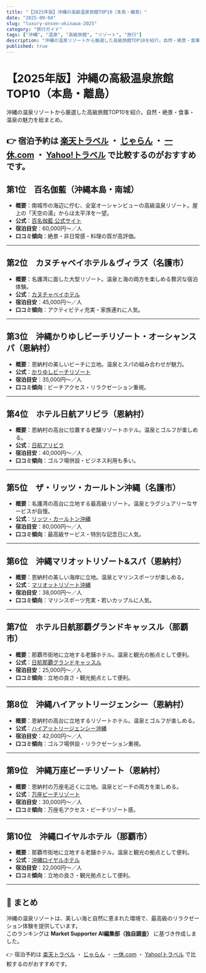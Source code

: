 ```yaml
---
title: "【2025年版】沖縄の高級温泉旅館TOP10（本島・離島）"
date: "2025-09-04"
slug: "luxury-onsen-okinawa-2025"
category: "旅行ガイド"
tags: ["沖縄", "温泉", "高級旅館", "リゾート", "旅行"]
description: "沖縄の温泉リゾートから厳選した高級旅館TOP10を紹介。自然・絶景・食事・温泉の魅力を総まとめ。公式サイトや口コミ傾向もチェック可能。"
published: true
---
```




# 【2025年版】沖縄の高級温泉旅館TOP10（本島・離島）
沖縄の温泉リゾートから厳選した高級旅館TOP10を紹介。自然・絶景・食事・温泉の魅力を総まとめ。

👉 宿泊予約は [楽天トラベル](/api/go/rakuten-travel) ・ [じゃらん](/api/go/jalan) ・ [一休.com](/api/go/ikyu) ・ [Yahoo!トラベル](https://ck.jp.ap.valuecommerce.com/servlet/referral?sid=3751180&pid=892040663) で比較するのがおすすめです。  
---

## 第1位　百名伽藍（沖縄本島・南城）

- **概要**：南城市の海辺に佇む、全室オーシャンビューの高級温泉リゾート。屋上の「天空の湯」からは太平洋を一望。  
- **公式**：[百名伽藍 公式サイト](https://www.hyakunagaran.com/)  
- **宿泊目安**：60,000円〜／人  
- **口コミ傾向**：絶景・非日常感・料理の質が高評価。  

---

## 第2位　カヌチャベイホテル＆ヴィラズ（名護市）

- **概要**：名護湾に面した大型リゾート。温泉と海の両方を楽しめる贅沢な宿泊体験。  
- **公式**：[カヌチャベイホテル](https://www.kanucha.jp/)  
- **宿泊目安**：45,000円〜／人  
- **口コミ傾向**：アクティビティ充実・家族連れに人気。  

---

## 第3位　沖縄かりゆしビーチリゾート・オーシャンスパ（恩納村）

- **概要**：恩納村の美しいビーチに立地。温泉とスパの組み合わせが魅力。  
- **公式**：[かりゆしビーチリゾート](https://www.kariyushi.com/)  
- **宿泊目安**：35,000円〜／人  
- **口コミ傾向**：ビーチアクセス・リラクゼーション重視。  

---

## 第4位　ホテル日航アリビラ（恩納村）

- **概要**：恩納村の高台に位置する老舗リゾートホテル。温泉とゴルフが楽しめる。  
- **公式**：[日航アリビラ](https://www.nikkohotels.com/aribira/)  
- **宿泊目安**：40,000円〜／人  
- **口コミ傾向**：ゴルフ場併設・ビジネス利用も多い。  

---

## 第5位　ザ・リッツ・カールトン沖縄（名護市）

- **概要**：名護湾の高台に立地する最高級リゾート。温泉とラグジュアリーなサービスが自慢。  
- **公式**：[リッツ・カールトン沖縄](https://www.ritzcarlton.com/okinawa)  
- **宿泊目安**：80,000円〜／人  
- **口コミ傾向**：最高級サービス・特別な記念日に人気。  

---

## 第6位　沖縄マリオットリゾート&スパ（恩納村）

- **概要**：恩納村の美しい海岸に立地。温泉とマリンスポーツが楽しめる。  
- **公式**：[マリオットリゾート沖縄](https://www.marriott.com/okinawa)  
- **宿泊目安**：38,000円〜／人  
- **口コミ傾向**：マリンスポーツ充実・若いカップルに人気。  

---

## 第7位　ホテル日航那覇グランドキャッスル（那覇市）

- **概要**：那覇市街地に立地する老舗ホテル。温泉と観光の拠点として便利。  
- **公式**：[日航那覇グランドキャッスル](https://www.nikkohotels.com/naha-grand-castle/)  
- **宿泊目安**：25,000円〜／人  
- **口コミ傾向**：立地の良さ・観光拠点として便利。  

---

## 第8位　沖縄ハイアットリージェンシー（恩納村）

- **概要**：恩納村の高台に立地するリゾートホテル。温泉とゴルフが楽しめる。  
- **公式**：[ハイアットリージェンシー沖縄](https://www.hyatt.com/okinawa)  
- **宿泊目安**：42,000円〜／人  
- **口コミ傾向**：ゴルフ場併設・リラクゼーション重視。  

---

## 第9位　沖縄万座ビーチリゾート（恩納村）

- **概要**：恩納村の万座毛近くに立地。温泉とビーチの両方を楽しめる。  
- **公式**：[万座ビーチリゾート](https://www.manzabeach.com/)  
- **宿泊目安**：30,000円〜／人  
- **口コミ傾向**：万座毛アクセス・ビーチリゾート感。  

---

## 第10位　沖縄ロイヤルホテル（那覇市）

- **概要**：那覇市街地に立地する老舗ホテル。温泉と観光の拠点として便利。  
- **公式**：[沖縄ロイヤルホテル](https://www.royalhotel.co.jp/okinawa/)  
- **宿泊目安**：22,000円〜／人  
- **口コミ傾向**：立地の良さ・観光拠点として便利。  

---

## 📌 まとめ
沖縄の温泉リゾートは、美しい海と自然に恵まれた環境で、最高級のリラクゼーション体験を提供しています。  
このランキングは **Market Supporter AI編集部（独自調査）** に基づき作成しました。  

👉 宿泊予約は [楽天トラベル](/api/go/rakuten-travel) ・ [じゃらん](/api/go/jalan) ・ [一休.com](/api/go/ikyu) ・ [Yahoo!トラベル](https://ck.jp.ap.valuecommerce.com/servlet/referral?sid=3751180&pid=892040663) で比較するのがおすすめです。  
